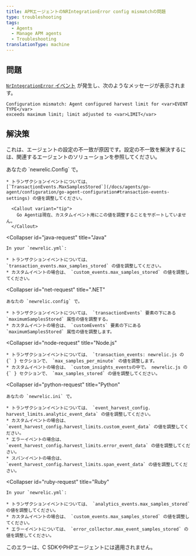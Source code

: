 ```yaml
---
title: APMエージェントのNRIntegrationError config mismatchの問題
type: troubleshooting
tags:
  - Agents
  - Manage APM agents
  - Troubleshooting
translationType: machine
---
```


## 問題

[`NrIntegrationError` イベント](/docs/telemetry-data-platform/manage-data/nrintegrationerror) が発生し、次のようなメッセージが表示されます。

```
Configuration mismatch: Agent configured harvest limit for <var>EVENT TYPE</var> 
exceeds maximum limit; limit adjusted to <var>LIMIT</var>
```

## 解決策

これは、エージェントの設定の不一致が原因です。設定の不一致を解決するには、関連するエージェントのソリューションを参照してください。

<CollapserGroup>
  <Collapser
    id="go-request"
    title="Go"
  >
    あなたの `newrelic.Config` で。

    * トランザクションイベントについては、 [`TransactionEvents.MaxSamplesStored`](/docs/agents/go-agent/configuration/go-agent-configuration#transaction-events-settings) の値を調整してください。

      <Callout variant="tip">
        Go Agentは現在、カスタムイベント用にこの値を調整することをサポートしていません。
      </Callout>
  </Collapser>

  <Collapser
    id="java-request"
    title="Java"
  >
    In your `newrelic.yml`:

    * トランザクションイベントについては、 `transaction_events.max_samples_stored` の値を調整してください。
    * カスタムイベントの場合は、 `custom_events.max_samples_stored` の値を調整してください。
  </Collapser>

  <Collapser
    id="net-request"
    title=".NET"
  >
    あなたの `newrelic.config` で。

    * トランザクションイベントについては、 `transactionEvents` 要素の下にある `maximumSamplesStored` 属性の値を調整する。
    * カスタムイベントの場合は、 `customEvents` 要素の下にある `maximumSamplesStored` 属性の値を調整します。
  </Collapser>

  <Collapser
    id="node-request"
    title="Node.js"
  >
    * トランザクションイベントについては、 `transaction_events: newrelic.js の {` } セクションで、 `max_samples_per_minute` の値を調整します。
    * カスタムイベントの場合は、 `custom_insights_eventsの中で。 newrelic.js の {` } セクションで、 `max_samples_stored` の値を調整してください。
  </Collapser>

  <Collapser
    id="python-request"
    title="Python"
  >
    あなたの `newrelic.ini` で。

    * トランザクションイベントについては、 `event_harvest_config. harvest_limits.analytic_event_data` の値を調整してください。
    * カスタムイベントの場合は、 `event_harvest_config.harvest_limits.custom_event_data` の値を調整してください。
    * エラーイベントの場合は、 `event_harvest_config.harvest_limits.error_event_data` の値を調整してください。
    * スパンイベントの場合は、 `event_harvest_config.harvest_limits.span_event_data` の値を調整してください。
  </Collapser>

  <Collapser
    id="ruby-request"
    title="Ruby"
  >
    In your `newrelic.yml`:

    * トランザクションイベントについては、 `analytics_events.max_samples_stored` の値を調整してください。
    * カスタムイベントの場合は、 `custom_events.max_samples_stored` の値を調整してください。
    * エラーイベントについては、 `error_collector.max_event_samples_stored` の値を調整してください。
  </Collapser>
</CollapserGroup>

<Callout variant="tip">
  このエラーは、C SDKやPHPエージェントには適用されません。
</Callout>